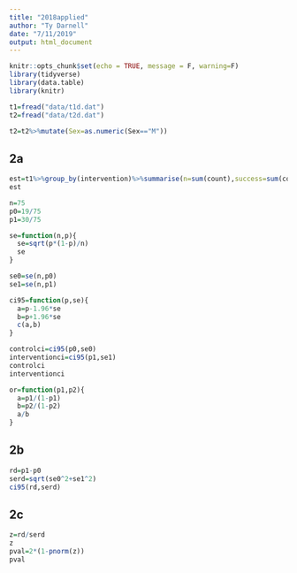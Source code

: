 ```yaml
---
title: "2018applied"
author: "Ty Darnell"
date: "7/11/2019"
output: html_document
---
```


```r
knitr::opts_chunk$set(echo = TRUE, message = F, warning=F)
library(tidyverse)
library(data.table)
library(knitr)
```


```r
t1=fread("data/t1d.dat")
t2=fread("data/t2d.dat")
```


```r
t2=t2%>%mutate(Sex=as.numeric(Sex=="M"))
```

## 2a

```r
est=t1%>%group_by(intervention)%>%summarise(n=sum(count),success=sum(count*outcome),p=success/n)
est
```


```r
n=75
p0=19/75
p1=30/75
```


```r
se=function(n,p){
  se=sqrt(p*(1-p)/n)
  se
}
```


```r
se0=se(n,p0)
se1=se(n,p1)
```


```r
ci95=function(p,se){
  a=p-1.96*se
  b=p+1.96*se
  c(a,b)
}
```


```r
controlci=ci95(p0,se0)
interventionci=ci95(p1,se1)
controlci
interventionci
```

```r
or=function(p1,p2){
  a=p1/(1-p1)
  b=p2/(1-p2)
  a/b
}
```

## 2b

```r
rd=p1-p0
serd=sqrt(se0^2+se1^2)
ci95(rd,serd)
```

## 2c

```r
z=rd/serd
z
pval=2*(1-pnorm(z))
pval
```

